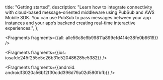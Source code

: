   title: "Getting started",
  description: "Learn how to integrate connectivity with cloud-based message-oriented middleware using PubSub and AWS Mobile SDK. You can use PubSub to pass messages between your app instances and your app’s backend creating real-time interactive experiences.",
};






<Fragments fragments={{all: alle56c8e9b99811a899efd414e38fe0b6619}} />




<Fragments fragments={{ios: iosafde245f255e5e26b31e520486285e5382}} />



<Fragments fragments={{android: androidf3020a56bf2f30cdd396d79a02d580fbfb}} />